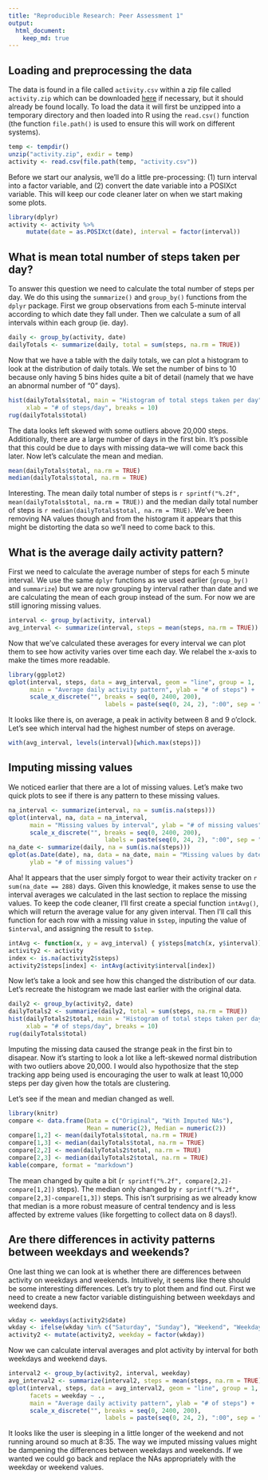 ```yaml
---
title: "Reproducible Research: Peer Assessment 1"
output: 
  html_document:
    keep_md: true
---
```



## Loading and preprocessing the data

The data is found in a file called `activity.csv` within a zip file called `activity.zip` which can be downloaded [here][1] if necessary, but it should already be found locally.  To load the data it will first be unzipped into a temporary directory and then loaded into R using the `read.csv()` function (the function `file.path()` is used to ensure this will work on different systems).
```r
temp <- tempdir()
unzip("activity.zip", exdir = temp)
activity <- read.csv(file.path(temp, "activity.csv"))
```
Before we start our analysis, we'll do a little pre-processing: (1) turn interval into a factor variable, and (2) convert the date variable into a POSIXct variable.  This will keep our code cleaner later on when we start making some plots.
```r
library(dplyr)
activity <- activity %>%
     mutate(date = as.POSIXct(date), interval = factor(interval))
```


## What is mean total number of steps taken per day?

To answer this question we need to calculate the total number of steps per day.  We do this using the `summarize()` and `group_by()` functions from the `dplyr` package.  First we group observations from each 5-minute interval according to which date they fall under.  Then we calculate a sum of all intervals within each group (ie. day).
```r
daily <- group_by(activity, date)
dailyTotals <- summarize(daily, total = sum(steps, na.rm = TRUE))
```
Now that we have a table with the daily totals, we can plot a histogram to look at the distribution of daily totals.  We set the number of bins to 10 because only having 5 bins hides quite a bit of detail (namely that we have an abnormal number of "0" days).
```r
hist(dailyTotals$total, main = "Histogram of total steps taken per day",
     xlab = "# of steps/day", breaks = 10)
rug(dailyTotals$total)
```
  
The data looks left skewed with some outliers above 20,000 steps.  Additionally, there are a large number of days in the first bin.  It's possible that this could be due to days with missing data--we will come back this later.  Now let's calculate the mean and median.
```r
mean(dailyTotals$total, na.rm = TRUE)
median(dailyTotals$total, na.rm = TRUE)
```
Interesting.  The mean daily total number of steps is `r sprintf("%.2f", mean(dailyTotals$total, na.rm = TRUE))` and the median daily total number of steps is `r median(dailyTotals$total, na.rm = TRUE)`.  We've been removing NA values though and from the histogram it appears that this might be distorting the data so we'll need to come back to this.

## What is the average daily activity pattern?
First we need to calculate the average number of steps for each 5 minute interval.  We use the same `dplyr` functions as we used earlier (`group_by()` and `summarize`) but we are now grouping by interval rather than date and we are calculating the mean of each group instead of the sum.  For now we are still ignoring missing values.
```r
interval <- group_by(activity, interval)
avg_interval <- summarize(interval, steps = mean(steps, na.rm = TRUE))
```
Now that we've calculated these averages for every interval we can plot them to see how activity varies over time each day.  We relabel the x-axis to make the times more readable.
```r
library(ggplot2)
qplot(interval, steps, data = avg_interval, geom = "line", group = 1,
      main = "Average daily activity pattern", ylab = "# of steps") +
      scale_x_discrete("", breaks = seq(0, 2400, 200),
                           labels = paste(seq(0, 24, 2), ":00", sep = ""))
```
  
It looks like there is, on average, a peak in activity between 8 and 9 o'clock.  Let's see which interval had the highest number of steps on average.
```r
with(avg_interval, levels(interval)[which.max(steps)])
```

## Imputing missing values
We noticed earlier that there are a lot of missing values.  Let's make two quick plots to see if there is any pattern to these missing values.
```r
na_interval <- summarize(interval, na = sum(is.na(steps)))
qplot(interval, na, data = na_interval,
      main = "Missing values by interval", ylab = "# of missing values") +
      scale_x_discrete("", breaks = seq(0, 2400, 200),
                           labels = paste(seq(0, 24, 2), ":00", sep = ""))
na_date <- summarize(daily, na = sum(is.na(steps)))
qplot(as.Date(date), na, data = na_date, main = "Missing values by date",
      ylab = "# of missing values")
```
  
Aha! It appears that the user simply forgot to wear their activity tracker on `r sum(na_date == 288)` days.  Given this knowledge, it makes sense to use the interval averages we calculated in the last section to replace the missing values.  To keep the code cleaner, I'll first create a special function `intAvg()`, which will return the average value for any given interval.  Then I'll call this function for each row with a missing value in `$step`, inputing the value of `$interval`, and assigning the result to `$step`.

```r
intAvg <- function(x, y = avg_interval) { y$steps[match(x, y$interval)] }
activity2 <- activity
index <- is.na(activity2$steps)
activity2$steps[index] <- intAvg(activity$interval[index])
```
Now let's take a look and see how this changed the distribution of our data.  Let's recreate the histogram we made last earlier with the original data.
```r
daily2 <- group_by(activity2, date)
dailyTotals2 <- summarize(daily2, total = sum(steps, na.rm = TRUE))
hist(dailyTotals2$total, main = "Histogram of total steps taken per day \n (with missing data imputed)",
     xlab = "# of steps/day", breaks = 10)
rug(dailyTotals$total)
```
  
Imputing the missing data caused the strange peak in the first bin to disapear.  Now it's starting to look a lot like a left-skewed normal distribution with two outliers above 20,000.  I would also hypothosize that the step tracking app being used is encouraging the user to walk at least 10,000 steps per day given how the totals are clustering.
  
Let's see if the mean and median changed as well.
```r
library(knitr)
compare <- data.frame(Data = c("Original", "With Imputed NAs"),
                      Mean = numeric(2), Median = numeric(2))
compare[1,2] <- mean(dailyTotals$total, na.rm = TRUE)
compare[1,3] <- median(dailyTotals$total, na.rm = TRUE)
compare[2,2] <- mean(dailyTotals2$total, na.rm = TRUE)
compare[2,3] <- median(dailyTotals2$total, na.rm = TRUE)
kable(compare, format = "markdown")
```
  
The mean changed by quite a bit (`r sprintf("%.2f", compare[2,2]-compare[1,2])` steps). The median only changed by `r sprintf("%.2f", compare[2,3]-compare[1,3])` steps.  This isn't surprising as we already know that median is a more robust measure of central tendency and is less affected by extreme values (like forgetting to collect data on 8 days!).
  
## Are there differences in activity patterns between weekdays and weekends?
One last thing we can look at is whether there are differences between activity on weekdays and weekends.  Intuitively, it seems like there should be some interesting differences.  Let's try to plot them and find out.  First we need to create a new factor variable distinguishing between weekdays and weekend days.
```r
wkday <- weekdays(activity2$date)
wkday <- ifelse(wkday %in% c("Saturday", "Sunday"), "Weekend", "Weekday")
activity2 <- mutate(activity2, weekday = factor(wkday))
```
Now we can calculate interval averages and plot activity by interval for both weekdays and weekend days.
```r
interval2 <- group_by(activity2, interval, weekday)
avg_interval2 <- summarize(interval2, steps = mean(steps, na.rm = TRUE))
qplot(interval, steps, data = avg_interval2, geom = "line", group = 1,
      facets = weekday ~ .,
      main = "Average daily activity pattern", ylab = "# of steps") +
      scale_x_discrete("", breaks = seq(0, 2400, 200),
                           labels = paste(seq(0, 24, 2), ":00", sep = ""))

```
  
It looks like the user is sleeping in a little longer of the weekend and not running around so much at 8:35.  The way we imputed missing values might be dampening the differences between weekdays and weekends.  If we wanted we could go back and replace the NAs appropriately with the weekday or weekend values.

[1]: https://d396qusza40orc.cloudfront.net/repdata%2Fdata%2Factivity.zip "activity data URL"
